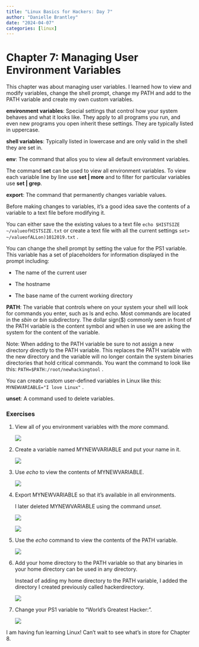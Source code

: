 ```yaml
---
title: "Linux Basics for Hackers: Day 7"
author: "Danielle Brantley"
date: "2024-04-07"
categories: [linux]
---
```


# Chapter 7: Managing User Environment Variables

This chapter was about managing user variables. I learned how to view and modify variables, change the shell prompt, change my PATH and add to the PATH variable and create my own custom variables.

**environment variables**: Special settings that control how your system behaves and what it looks like. They apply to all programs you run, and even new programs you open inherit these settings. They are typically listed in uppercase.

**shell variables**: Typically listed in lowercase and are only valid in the shell they are set in.

**env**: The command that allos you to view all default environment variables.

The command **set** can be used to view all environment variables. To view each variable line by line use **set \| more** and to filter for particular variables use **set \| grep**.

**export**: The command that permanently changes variable values.

Before making changes to variables, it's a good idea save the contents of a variable to a text file before modifying it.

You can either save the the existing values to a text file `echo $HISTSIZE ~/valueofHISTSIZE.txt` or create a text file with all the current settings `set> ~/valueofALLon)1012019.txt` .

You can change the shell prompt by setting the value for the PS1 variable. This variable has a set of placeholders for information displayed in the prompt including:

-   \u : The name of the current user

-   \h : The hostname

-   \w The base name of the current working directory

**PATH**: The variable that controls where on your system your shell will look for commands you enter, such as ls and echo. Most commands are located in the *sbin* or *bin* subdirectory. The dollar sign(\$) commonly seen in front of the PATH variable is the content symbol and when in use we are asking the system for the content of the variable.

Note: When adding to the PATH variable be sure to not assign a new directory directly to the PATH variable. This replaces the PATH variable with the new directory and the variable will no longer contain the system binaries directories that hold critical commands. You want the command to look like this: `PATH=$PATH:/root/newhackingtool` .

You can create custom user-defined variables in Linux like this: `MYNEWVARIABLE="I love Linux"` .

**unset**: A command used to delete variables.

### Exercises

1.  View all of you environment variables with the *more* command.

    ![](images/e1.png)

2.  Create a variable named MYNEWVARIABLE and put your name in it.

    ![](images/e2.png)

3.  Use *echo* to view the contents of MYNEWVARIABLE.

    ![](images/e3.png)

4.  Export MYNEWVARIABLE so that it’s available in all environments.

    I later deleted MYNEWVARIABLE using the command *unset*.

    ![](images/e4.png)

    ![](images/e8.png)

5.  Use the *echo* command to view the contents of the PATH variable.

    ![](images/e5.png)

6.  Add your home directory to the PATH variable so that any binaries in your home directory can be used in any directory.

    Instead of adding my home directory to the PATH variable, I added the directory I created previously called hackerdirectory.

    ![](images/e6.png)

7.  Change your PS1 variable to "World's Greatest Hacker:".

    ![](images/e7.png)

I am having fun learning Linux! Can't wait to see what's in store for Chapter 8.
